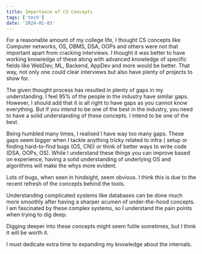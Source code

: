 ```yaml
---
title: Importance of CS Concepts
tags: ['tech']
date: '2024-01-03'
---
```


For a reasonable amount of my college life, I thought CS concepts like Computer networks, OS, DBMS, DSA, OOPs and others were not that important apart from cracking interviews. I thought it was better to have working knowledge of these along with advanced knowledge of specific fields like WebDev, ML, Backend, AppDev and more would be better. That way, not only one could clear interviews but also have plenty of projects to show for.

The given thought process has resulted in plenty of gaps in my understanding. I feel 95% of the people in the industry have similar gaps. However, I should add that it is all right to have gaps as you cannot know everything. But if you intend to be one of the best in the industry, you need to have a solid understanding of these concepts. I intend to be one of the best.

Being humbled many times, I realised I have way too many gaps. These gaps seem bigger when I tackle anything tricky related to infra ( setup or finding hard-to-find bugs (OS, CN)) or think of better ways to write code (DSA, OOPs, OS). While I understand these things you can improve based on experience, having a solid understanding of underlying OS and algorithms will make the whys more evident.

Lots of bugs, when seen in hindsight, seem obvious. I think this is due to the recent refresh of the concepts behind the tools.

Understanding complicated systems like databases can be done much more smoothly after having a sharper acumen of under-the-hood concepts. I am fascinated by these complex systems, so I understand the pain points when trying to dig deep.

Digging deeper into these concepts might seem futile sometimes, but I think it will be worth it.

I must dedicate extra time to expanding my knowledge about the internals.